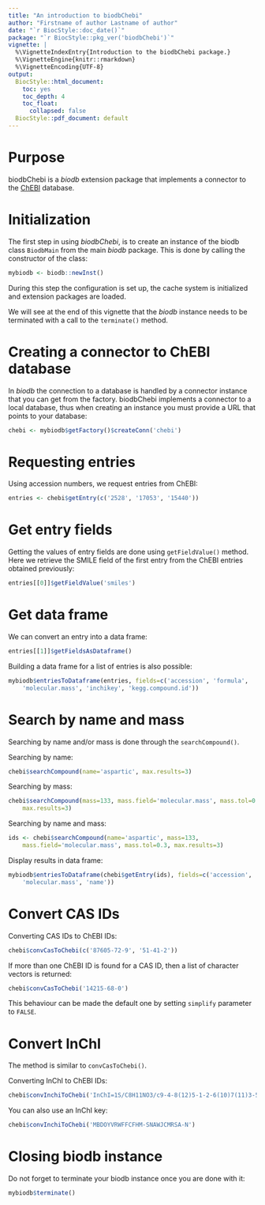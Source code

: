 ```yaml
---
title: "An introduction to biodbChebi"
author: "Firstname of author Lastname of author"
date: "`r BiocStyle::doc_date()`"
package: "`r BiocStyle::pkg_ver('biodbChebi')`"
vignette: |
  %\VignetteIndexEntry{Introduction to the biodbChebi package.}
  %\VignetteEngine{knitr::rmarkdown}
  %\VignetteEncoding{UTF-8}
output:
  BiocStyle::html_document:
    toc: yes
    toc_depth: 4
    toc_float:
      collapsed: false
  BiocStyle::pdf_document: default
---
```


# Purpose

biodbChebi is a *biodb* extension package that implements a connector to
the [ChEBI](https://www.ebi.ac.uk/chebi/) database.

# Initialization

The first step in using *biodbChebi*, is to create an instance of the biodb
class `BiodbMain` from the main *biodb* package. This is done by calling the
constructor of the class:
```r
mybiodb <- biodb::newInst()
```
During this step the configuration is set up, the cache system is initialized
and extension packages are loaded.

We will see at the end of this vignette that the *biodb* instance needs to be
terminated with a call to the `terminate()` method.

# Creating a connector to ChEBI database

In *biodb* the connection to a database is handled by a connector instance that
you can get from the factory.
biodbChebi implements a connector to a local database, thus when creating an
instance you must provide a URL that points to your database:
```r
chebi <- mybiodb$getFactory()$createConn('chebi')
```

# Requesting entries

Using accession numbers, we request entries from ChEBI:
```r
entries <- chebi$getEntry(c('2528', '17053', '15440'))
```

# Get entry fields

Getting the values of entry fields are done using `getFieldValue()` method.
Here we retrieve the SMILE field of the first entry from the ChEBI entries
obtained previously:
```r
entries[[0]]$getFieldValue('smiles')
```

# Get data frame

We can convert an entry into a data frame:
```r
entries[[1]]$getFieldsAsDataframe()
```

Building a data frame for a list of entries is also possible:
```r
mybiodb$entriesToDataframe(entries, fields=c('accession', 'formula',
    'molecular.mass', 'inchikey', 'kegg.compound.id'))
```

# Search by name and mass

Searching by name and/or mass is done through the `searchCompound()`.

Searching by name:
```r
chebi$searchCompound(name='aspartic', max.results=3)
```

Searching by mass:
```r
chebi$searchCompound(mass=133, mass.field='molecular.mass', mass.tol=0.3,
    max.results=3)
```

Searching by name and mass:
```r
ids <- chebi$searchCompound(name='aspartic', mass=133,
    mass.field='molecular.mass', mass.tol=0.3, max.results=3)
```
Display results in data frame:
```r
mybiodb$entriesToDataframe(chebi$getEntry(ids), fields=c('accession',
    'molecular.mass', 'name'))
```

# Convert CAS IDs

Converting CAS IDs to ChEBI IDs:
```r
chebi$convCasToChebi(c('87605-72-9', '51-41-2'))
```

If more than one ChEBI ID is found for a CAS ID, then a list of character
vectors is returned:
```r
chebi$convCasToChebi('14215-68-0')
```
This behaviour can be made the default one by setting `simplify` parameter to
`FALSE`.

# Convert InChI

The method is similar to `convCasToChebi()`.

Converting InChI to ChEBI IDs:
```r
chebi$convInchiToChebi('InChI=1S/C8H11NO3/c9-4-8(12)5-1-2-6(10)7(11)3-5/h1-3,8,10-12H,4,9H2/t8-/m0/s1')
```

You can also use an InChI key:
```r
chebi$convInchiToChebi('MBDOYVRWFFCFHM-SNAWJCMRSA-N')
```

# Closing biodb instance

Do not forget to terminate your biodb instance once you are done with it:
```r
mybiodb$terminate()
```
